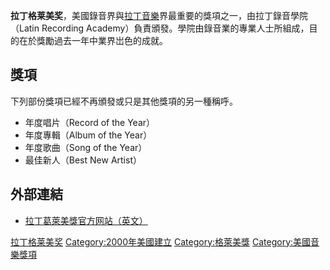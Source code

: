 '''拉丁格莱美奖'''，美國錄音界與[[拉丁音樂|拉丁音樂]]界最重要的獎項之一，由拉丁錄音學院（Latin Recording Academy）負責頒發。學院由錄音業的專業人士所組成，目的在於獎勵過去一年中業界岀色的成就。

== 獎項 ==
下列部份獎項已經不再頒發或只是其他獎項的另一種稱呼。

* 年度唱片（Record of the Year）
* 年度專輯（Album of the Year）
* 年度歌曲（Song of the Year）
* 最佳新人（Best New Artist）

== 外部連結 ==
* [https://www.latingrammy.com/en 拉丁葛萊美獎官方网站（英文）] {{Wayback|url=https://www.latingrammy.com/en |date=20110823122820 }}

{{DEFAULTSORT:Latin Grammy Award}}
[[Category:拉丁格莱美奖|]]
[[Category:2000年美國建立|Category:2000年美國建立]]
[[Category:格萊美獎|Category:格萊美獎]]
[[Category:美國音樂獎項|Category:美國音樂獎項]]